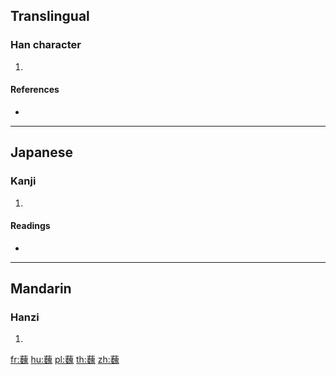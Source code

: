 {{character info/new}}
==Translingual==

===Han character===
{{Han char|rn=140|rad=艸|as=18|sn=24|four=44413|canj=THVI}}

# {{defn|Han|sort=艸18}}

====References====
* {{Han ref|kx=1071.050|dkj=32558|hdz=53335.010|uh=8636|ud=34358|bh=F74C|bd=63308}}

----

==Japanese==

===Kanji===
{{ja-kanji|grade=|rs=艸18}}

# {{defn|lang=ja|sort=艸18}}

====Readings====
* {{ja-readings|on=[[ぎ]] (gi)|kun=[[ひこばえ]] (hikobae)|nanori=}}

----

==Mandarin==

===Hanzi===
{{cmn-hanzi|pin=[[wèi]] ([[wei4]])|wg=wei<sup>4</sup>}}

# {{defn|lang=cmn|sort=艸18}}

[[fr:蘶]]
[[hu:蘶]]
[[pl:蘶]]
[[th:蘶]]
[[zh:蘶]]